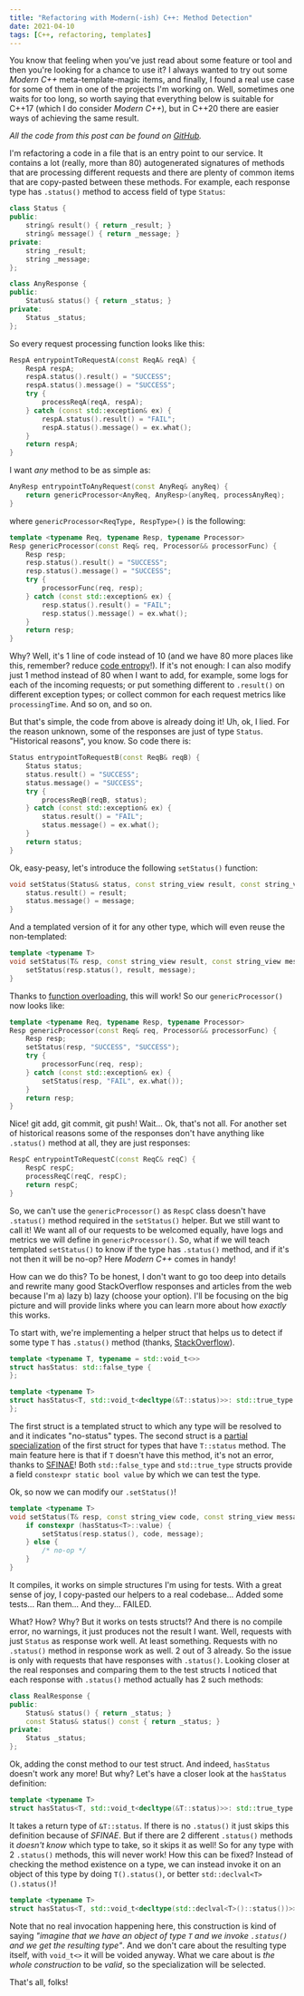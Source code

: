 ```yaml
---
title: "Refactoring with Modern(-ish) C++: Method Detection"
date: 2021-04-10
tags: [C++, refactoring, templates]
---
```



You know that feeling when you've just read about some feature or tool and then you're looking for a chance to use it?
I always wanted to try out some _Modern C++_ meta-template-magic items, and finally, I found a real use case for some
of them in one of the projects I'm working on. Well, sometimes one waits for too long, so worth saying that everything below
is suitable for C++17 (which I do consider _Modern C++_), but in C++20 there are easier ways of achieving the same result.

_All the code from this post can be found on [GitHub](https://github.com/artsiukhou/blog_examples/tree/main/cpp-method-detection)._

I'm refactoring a code in a file that is an entry point to our service.
It contains a lot (really, more than 80) autogenerated signatures of methods that are processing different requests
and there are plenty of common items that are copy-pasted between these methods.
For example, each response type has `.status()` method to access field of type `Status`:

```cpp
class Status {
public:
	string& result() { return _result; }
	string& message() { return _message; }
private:
	string _result;
	string _message;
};

class AnyResponse {
public:
	Status& status() { return _status; }
private:
	Status _status;
};
```

So every request processing function looks like this:

```cpp
RespA entrypointToRequestA(const ReqA& reqA) {
    RespA respA;
    respA.status().result() = "SUCCESS";
    respA.status().message() = "SUCCESS";
    try {
        processReqA(reqA, respA);
	} catch (const std::exception& ex) {
        respA.status().result() = "FAIL";
        respA.status().message() = ex.what();
	}
    return respA;
}
```

I want *any* method to be as simple as:

```cpp
AnyResp entrypointToAnyRequest(const AnyReq& anyReq) {
    return genericProcessor<AnyReq, AnyResp>(anyReq, processAnyReq);
}
```

where `genericProcessor<ReqType, RespType>()` is the following:

```cpp
template <typename Req, typename Resp, typename Processor>
Resp genericProcessor(const Req& req, Processor&& processorFunc) {
    Resp resp;
    resp.status().result() = "SUCCESS";
    resp.status().message() = "SUCCESS";
    try {
        processorFunc(req, resp);
    } catch (const std::exception& ex) {
        resp.status().result() = "FAIL";
        resp.status().message() = ex.what();
    }
    return resp;
}
```

Why? Well, it's 1 line of code instead of 10 (and we have 80 more places like this, remember? reduce [code entropy](https://en.wikipedia.org/wiki/Software_entropy)!).
If it's not enough: I can also modify just 1 method instead of 80 when I want to add, for example, some logs for each of the incoming requests;
or put something different to `.result()` on different exception types; or collect common for each request metrics like `processingTime`. And so on, and so on.

But that's simple, the code from above is already doing it! Uh, ok, I lied. For the reason unknown, some of the responses are just of type `Status`.
"Historical reasons", you know. So code there is:

```cpp
Status entrypointToRequestB(const ReqB& reqB) {
    Status status;
    status.result() = "SUCCESS";
    status.message() = "SUCCESS";
    try {
        processReqB(reqB, status);
    } catch (const std::exception& ex) {
        status.result() = "FAIL";
        status.message() = ex.what();
    }
    return status;
}
```

Ok, easy-peasy, let's introduce the following `setStatus()` function:

```cpp
void setStatus(Status& status, const string_view result, const string_view message) {
    status.result() = result;
    status.message() = message;
}
```

And a templated version of it for any other type, which will even reuse the non-templated:

```cpp
template <typename T>
void setStatus(T& resp, const string_view result, const string_view message) {
    setStatus(resp.status(), result, message);
}
```

Thanks to [function overloading](https://en.cppreference.com/w/cpp/language/overload_resolution), this will work! So our `genericProcessor()` now looks like:

```cpp
template <typename Req, typename Resp, typename Processor>
Resp genericProcessor(const Req& req, Processor&& processorFunc) {
    Resp resp;
    setStatus(resp, "SUCCESS", "SUCCESS");
    try {
        processorFunc(req, resp);
    } catch (const std::exception& ex) {
        setStatus(resp, "FAIL", ex.what());
    }
    return resp;
}
```

Nice! git add, git commit, git push! Wait... Ok, that's not all.
For another set of historical reasons some of the responses don't have anything like `.status()` method at all, they are just responses:

```cpp
RespC entrypointToRequestC(const ReqC& reqC) {
    RespC respC;
    processReqC(reqC, respC);
    return respC;
}
```

So, we can't use the `genericProcessor()` as `RespC` class doesn't have `.status()` method required in the `setStatus()` helper.
But we still want to call it! We want all of our requests to be welcomed equally, have logs and metrics we will define in `genericProcessor()`.
So, what if we will teach templated `setStatus()` to know if the type has `.status()` method, and if it's not then it will be no-op?
Here _Modern C++_ comes in handy!

How can we do this? To be honest, I don't want to go too deep into details and rewrite many good StackOverflow responses and articles from the web because
I'm a) lazy b) lazy (choose your option). I'll be focusing on the big picture and will provide links where you can learn more about how _exactly_ this works.

To start with, we're implementing a helper struct that helps us to detect if some type `T` has `.status()` method
(thanks, [StackOverflow](https://stackoverflow.com/questions/257288/templated-check-for-the-existence-of-a-class-member-function)).

```cpp
template <typename T, typename = std::void_t<>>
struct hasStatus: std::false_type {
};

template <typename T>
struct hasStatus<T, std::void_t<decltype(&T::status)>>: std::true_type {
};
```

The first struct is a templated struct to which any type will be resolved to and it indicates "no-status" types.
The second struct is a [partial specialization](https://en.cppreference.com/w/cpp/language/partial_specialization) of the first struct for types that have `T::status` method.
The main feature here is that if `T` doesn't have this method, it's not an error, thanks to [SFINAE](https://en.cppreference.com/w/cpp/language/sfinae)!
Both `std::false_type` and `std::true_type` structs provide a field `constexpr static bool value` by which we can test the type.

Ok, so now we can modify our `.setStatus()`!

```cpp
template <typename T>
void setStatus(T& resp, const string_view code, const string_view message) {
    if constexpr (hasStatus<T>::value) {
        setStatus(resp.status(), code, message);
    } else {
        /* no-op */
    }
}
```

It compiles, it works on simple structures I'm using for tests.
With a great sense of joy, I copy-pasted our helpers to a real codebase... Added some tests... Ran them... And they... FAILED.

What? How? Why? But it works on tests structs!? And there is no compile error, no warnings, it just produces not the result I want.
Well, requests with just `Status` as response work well. At least something. Requests with no `.status()` method in response work as well.
2 out of 3 already. So the issue is only with requests that have responses with `.status()`.
Looking closer at the real responses and comparing them to the test structs I noticed that each response with `.status()` method actually has 2 such methods:

```cpp
class RealResponse {
public:
    Status& status() { return _status; }
    const Status& status() const { return _status; }
private:
    Status _status;
};
```

Ok, adding the const method to our test struct. And indeed, `hasStatus` doesn't work any more! But why?
Let's have a closer look at the `hasStatus` definition:
```cpp
template <typename T>
struct hasStatus<T, std::void_t<decltype(&T::status)>>: std::true_type {};
```

It takes a return type of `&T::status`. If there is no `.status()` it just skips this definition because of _SFINAE_.
But if there are 2 different `.status()` methods it *doesn't know* which type to take, so it skips it as well!
So for any type with 2 `.status()` methods, this will never work! How this can be fixed?
Instead of checking the method existence on a type, we can instead invoke it on an object of this type by doing `T().status()`, or better `std::declval<T>().status()`!

```cpp
template <typename T>
struct hasStatus<T, std::void_t<decltype(std::declval<T>()::status())>>: std::true_type {};
```

Note that no real invocation happening here, this construction is kind of saying
_"imagine that we have an object of type `T` and we invoke `.status()` and we get the resulting type"_.
And we don't care about the resulting type itself, with `void_t<>` it will be voided anyway.
What we care about is _the whole construction_ to be _valid_, so the specialization will be selected.

That's all, folks!